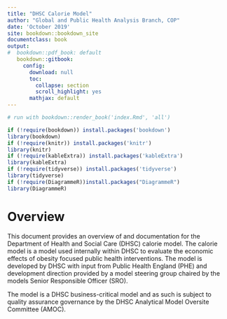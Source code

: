---
title: "DHSC Calorie Model"
author: "Global and Public Health Analysis Branch, COP"
date: 'October 2019'
site: bookdown::bookdown_site
documentclass: book
output:
#  bookdown::pdf_book: default
   bookdown::gitbook: 
     config:
       download: null 
       toc:
         collapse: section
         scroll_highlight: yes
       mathjax: default
---

```{r include=FALSE}
# run with bookdown::render_book('index.Rmd', 'all')

if (!require(bookdown)) install.packages('bookdown')
library(bookdown)
if (!require(knitr)) install.packages('knitr')
library(knitr)
if (!require(kableExtra)) install.packages('kableExtra')
library(kableExtra)
if (!require(tidyverse)) install.packages('tidyverse')
library(tidyverse)
if (!require(DiagrammeR))install.packages("DiagrammeR")
library(DiagrammeR)

```

# Overview {-}

This document provides an overview of and documentation for the Department of Health and Social Care (DHSC) calorie model. The calorie model is a model used internally within DHSC to evaluate the economic effects of obesity focused public health interventions. The model is developed by DHSC with input from Public Health England (PHE) and development direction provided by a model steering group chaired by the models Senior Responsible Officer (SRO).

The model is a DHSC business-critical model and as such is subject to quality assurance governance by the DHSC Analytical Model Oversite Committee (AMOC).


